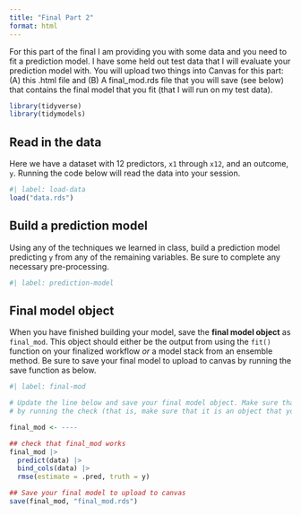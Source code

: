 ```yaml
---
title: "Final Part 2"
format: html
---
```


For this part of the final I am providing you with some data and you need to fit a prediction model. I have some held out test data that I will evaluate your prediction model with. You will upload two things into Canvas for this part: (A) this .html file and (B) A final_mod.rds file that you will save (see below) that contains the final model that you fit (that I will run on my test data).



```r
library(tidyverse)
library(tidymodels)
```

## Read in the data

Here we have a dataset with 12 predictors, `x1` through `x12`, and an outcome, `y`. Running the code below will read the data into your session.

```r
#| label: load-data
load("data.rds")
```

## Build a prediction model

Using any of the techniques we learned in class, build a prediction model predicting `y` from any of the remaining variables. Be sure to complete any necessary pre-processing.


```r
#| label: prediction-model


```

## Final model object

When you have finished building your model, save the **final model object** as `final_mod`. This object should either be the output from using the `fit()` function on your finalized workflow *or* a model stack from an ensemble method. Be sure to save your final model to upload to canvas by running the save function as below.

```r
#| label: final-mod

# Update the line below and save your final model object. Make sure that it "works"
# by running the check (that is, make sure that it is an object that you can predict from)

final_mod <- ----

## check that final_mod works
final_mod |>
  predict(data) |>
  bind_cols(data) |>
  rmse(estimate = .pred, truth = y)

## Save your final model to upload to canvas
save(final_mod, "final_mod.rds")
```

